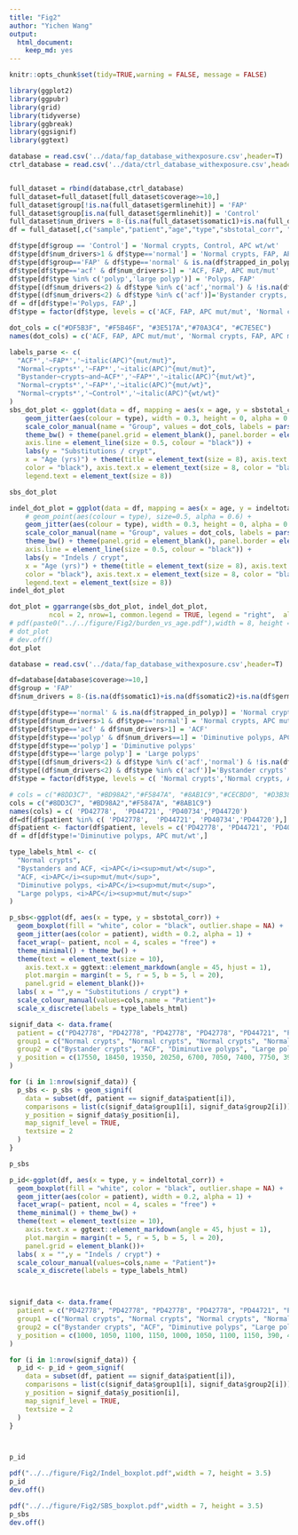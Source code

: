 ```yaml
---
title: "Fig2"
author: "Yichen Wang"
output: 
  html_document:
    keep_md: yes
---
```


```r
knitr::opts_chunk$set(tidy=TRUE,warning = FALSE, message = FALSE)
```

```r
library(ggplot2)
library(ggpubr)
library(grid)
library(tidyverse)
library(ggbreak)
library(ggsignif)
library(ggtext)
```

```r

database = read.csv('../data/fap_database_withexposure.csv',header=T)
ctrl_database = read.csv('../data/ctrl_database_withexposure.csv',header=T)


full_dataset = rbind(database,ctrl_database)
full_dataset=full_dataset[full_dataset$coverage>=10,]
full_dataset$group[!is.na(full_dataset$germlinehit)] = 'FAP'
full_dataset$group[is.na(full_dataset$germlinehit)] = 'Control'
full_dataset$num_drivers = 8-(is.na(full_dataset$somatic1)+is.na(full_dataset$somatic2)+is.na(full_dataset$germlinehit)+is.na(full_dataset$TP53)+is.na(full_dataset$KRAS)+is.na(full_dataset$SMAD4)+is.na(full_dataset$FBXW7)+is.na(full_dataset$PIK3CA))
df = full_dataset[,c("sample","patient","age","type","sbstotal_corr", "indeltotal_corr", "group", "num_drivers","trapped_in_polyp")]

df$type[df$group == 'Control'] = 'Normal crypts, Control, APC wt/wt'
df$type[df$num_drivers>1 & df$type=='normal'] = 'Normal crypts, FAP, APC mut/mut'
df$type[df$group=='FAP' & df$type=='normal' & is.na(df$trapped_in_polyp)] = 'Normal crypts, FAP, APC mut/wt'
df$type[df$type=='acf' & df$num_drivers>1] = 'ACF, FAP, APC mut/mut'
df$type[df$type %in% c('polyp','large polyp')] = 'Polyps, FAP'
df$type[(df$num_drivers<2) & df$type %in% c('acf','normal') & !is.na(df$trapped_in_polyp)]='Bystander crypts, FAP, APC mut/wt'
df$type[(df$num_drivers<2) & df$type %in% c('acf')]='Bystander crypts, FAP, APC mut/wt'
df = df[df$type!='Polyps, FAP',]
df$type = factor(df$type, levels = c('ACF, FAP, APC mut/mut', 'Normal crypts, FAP, APC mut/mut','Bystander crypts, FAP, APC mut/wt', 'Normal crypts, FAP, APC mut/wt','Normal crypts, Control, APC wt/wt' ))

dot_cols = c("#DF5B3F", "#F5B46F", "#3E517A","#70A3C4", "#C7E5EC")
names(dot_cols) = c('ACF, FAP, APC mut/mut', 'Normal crypts, FAP, APC mut/mut','Bystander crypts, FAP, APC mut/wt', 'Normal crypts, FAP, APC mut/wt','Normal crypts, Control, APC wt/wt' )

labels_parse <- c(
  "ACF*','~FAP*','~italic(APC)^{mut/mut}",
  "Normal~crypts*','~FAP*','~italic(APC)^{mut/mut}",
  "Bystander~crypts~and~ACF*','~FAP*','~italic(APC)^{mut/wt}",
  "Normal~crypts*','~FAP*','~italic(APC)^{mut/wt}",
  "Normal~crypts*','~Control*','~italic(APC)^{wt/wt}"
)
sbs_dot_plot <- ggplot(data = df, mapping = aes(x = age, y = sbstotal_corr)) +
    geom_jitter(aes(colour = type), width = 0.3, height = 0, alpha = 0.8, size = 0.5) +
    scale_color_manual(name = "Group", values = dot_cols, labels = parse(text = labels_parse))+
    theme_bw() + theme(panel.grid = element_blank(), panel.border = element_blank(),
    axis.line = element_line(size = 0.5, colour = "black")) +
    labs(y = "Substitutions / crypt",
    x = "Age (yrs)") + theme(title = element_text(size = 8), axis.text.y = element_text(size = 8,
    color = "black"), axis.text.x = element_text(size = 8, color = "black"),
    legend.text = element_text(size = 8))

sbs_dot_plot
```

```r
indel_dot_plot = ggplot(data = df, mapping = aes(x = age, y = indeltotal_corr)) +
    # geom_point(aes(colour = type), size=0.5, alpha = 0.6) +
    geom_jitter(aes(colour = type), width = 0.3, height = 0, alpha = 0.8, size = 0.5) +
    scale_color_manual(name = "Group", values = dot_cols, labels = parse(text = labels_parse))+
    theme_bw() + theme(panel.grid = element_blank(), panel.border = element_blank(),
    axis.line = element_line(size = 0.5, colour = "black")) +
    labs(y = "Indels / crypt",
    x = "Age (yrs)") + theme(title = element_text(size = 8), axis.text.y = element_text(size = 8,
    color = "black"), axis.text.x = element_text(size = 8, color = "black"),
    legend.text = element_text(size = 8))
indel_dot_plot
```

```r
dot_plot = ggarrange(sbs_dot_plot, indel_dot_plot,
          ncol = 2, nrow=1, common.legend = TRUE, legend = "right",  align = "v") 
# pdf(paste0("../../figure/Fig2/burden_vs_age.pdf"),width = 8, height = 3)
# dot_plot
# dev.off()
dot_plot
```

```r

database = read.csv('../data/fap_database_withexposure.csv',header=T)

df=database[database$coverage>=10,]
df$group = 'FAP'
df$num_drivers = 8-(is.na(df$somatic1)+is.na(df$somatic2)+is.na(df$germlinehit)+is.na(df$TP53)+is.na(df$KRAS)+is.na(df$SMAD4)+is.na(df$FBXW7)+is.na(df$PIK3CA))

df$type[df$type=='normal' & is.na(df$trapped_in_polyp)] = 'Normal crypts'
df$type[df$num_drivers>1 & df$type=='normal'] = 'Normal crypts, APC mut/mut'
df$type[df$type=='acf' & df$num_drivers>1] = 'ACF'
df$type[df$type=='polyp' & df$num_drivers==1] = 'Diminutive polyps, APC mut/wt'
df$type[df$type=='polyp'] = 'Diminutive polyps'
df$type[df$type=='large polyp'] = 'Large polyps'
df$type[(df$num_drivers<2) & df$type %in% c('acf','normal') & !is.na(df$trapped_in_polyp)]='Bystander crypts'
df$type[(df$num_drivers<2) & df$type %in% c('acf')]='Bystander crypts'
df$type = factor(df$type, levels = c( 'Normal crypts','Normal crypts, APC mut/mut','Bystander crypts', 'Diminutive polyps, APC mut/wt', 'ACF','Diminutive polyps','Large polyps'))
```


```r
# cols = c("#8DD3C7", "#BD98A2","#F5847A", "#8AB1C9","#CECBD0", "#D3B387", "#759696","#EABE63","#BFD767", "#FCCDE5","#8A8A8A" )
cols = c("#8DD3C7", "#BD98A2","#F5847A", "#8AB1C9")
names(cols) = c( 'PD42778',  'PD44721', 'PD40734','PD44720')
df=df[df$patient %in% c( 'PD42778',  'PD44721', 'PD40734','PD44720'),]
df$patient <- factor(df$patient, levels = c('PD42778', 'PD44721', 'PD40734', 'PD44720'))
df = df[df$type!='Diminutive polyps, APC mut/wt',]

type_labels_html <- c(
  "Normal crypts",
  "Bystanders and ACF, <i>APC</i><sup>mut/wt</sup>",
  "ACF, <i>APC</i><sup>mut/mut</sup>",
  "Diminutive polyps, <i>APC</i><sup>mut/mut</sup>",
  "Large polyps, <i>APC</i><sup>mut/mut</sup>"
)

p_sbs<-ggplot(df, aes(x = type, y = sbstotal_corr)) +
  geom_boxplot(fill = "white", color = "black", outlier.shape = NA) +
  geom_jitter(aes(color = patient), width = 0.2, alpha = 1) +
  facet_wrap(~ patient, ncol = 4, scales = "free") +
  theme_minimal() + theme_bw() + 
  theme(text = element_text(size = 10),
    axis.text.x = ggtext::element_markdown(angle = 45, hjust = 1),
    plot.margin = margin(t = 5, r = 5, b = 5, l = 20),
    panel.grid = element_blank())+
  labs( x = "",y = "Substitutions / crypt") +
  scale_colour_manual(values=cols,name = "Patient")+
  scale_x_discrete(labels = type_labels_html)

signif_data <- data.frame(
  patient = c("PD42778", "PD42778", "PD42778", "PD42778", "PD44721", "PD44721", "PD44721", "PD44721", "PD40734", "PD40734", "PD40734", "PD44720", "PD44720", "PD44720"),
  group1 = c("Normal crypts", "Normal crypts", "Normal crypts", "Normal crypts", "Normal crypts", "Normal crypts", "Normal crypts", "Normal crypts", "Normal crypts", "Normal crypts", "Normal crypts", "Normal crypts", "Normal crypts", "Normal crypts"),
  group2 = c("Bystander crypts", "ACF", "Diminutive polyps", "Large polyps", "Bystander crypts", "ACF", "Diminutive polyps", "Large polyps","Bystander crypts", "ACF", "Diminutive polyps","Bystander crypts", "ACF", "Diminutive polyps"),
  y_position = c(17550, 18450, 19350, 20250, 6700, 7050, 7400, 7750, 3900, 4100, 4300, 3900, 4100, 4300)
)

for (i in 1:nrow(signif_data)) {
  p_sbs <- p_sbs + geom_signif(
    data = subset(df, patient == signif_data$patient[i]),
    comparisons = list(c(signif_data$group1[i], signif_data$group2[i])),
    y_position = signif_data$y_position[i],
    map_signif_level = TRUE,
    textsize = 2
  )
}

p_sbs
```


```r

p_id<-ggplot(df, aes(x = type, y = indeltotal_corr)) +
  geom_boxplot(fill = "white", color = "black", outlier.shape = NA) +
  geom_jitter(aes(color = patient), width = 0.2, alpha = 1) +
  facet_wrap(~ patient, ncol = 4, scales = "free") +
  theme_minimal() + theme_bw() + 
  theme(text = element_text(size = 10),
    axis.text.x = ggtext::element_markdown(angle = 45, hjust = 1),
    plot.margin = margin(t = 5, r = 5, b = 5, l = 20),
    panel.grid = element_blank())+
  labs( x = "",y = "Indels / crypt") +
  scale_colour_manual(values=cols,name = "Patient")+
  scale_x_discrete(labels = type_labels_html)



signif_data <- data.frame(
  patient = c("PD42778", "PD42778", "PD42778", "PD42778", "PD44721", "PD44721", "PD44721", "PD44721", "PD40734", "PD40734", "PD40734", "PD44720", "PD44720", "PD44720"),
  group1 = c("Normal crypts", "Normal crypts", "Normal crypts", "Normal crypts", "Normal crypts", "Normal crypts", "Normal crypts", "Normal crypts", "Normal crypts", "Normal crypts", "Normal crypts", "Normal crypts", "Normal crypts", "Normal crypts"),
  group2 = c("Bystander crypts", "ACF", "Diminutive polyps", "Large polyps", "Bystander crypts", "ACF", "Diminutive polyps", "Large polyps","Bystander crypts", "ACF", "Diminutive polyps","Bystander crypts", "ACF", "Diminutive polyps"),
  y_position = c(1000, 1050, 1100, 1150, 1000, 1050, 1100, 1150, 390, 410, 430, 390, 410, 430)
)

for (i in 1:nrow(signif_data)) {
  p_id <- p_id + geom_signif(
    data = subset(df, patient == signif_data$patient[i]),
    comparisons = list(c(signif_data$group1[i], signif_data$group2[i])),
    y_position = signif_data$y_position[i],
    map_signif_level = TRUE,
    textsize = 2
  )
}



p_id
```
```r
pdf("../../figure/Fig2/Indel_boxplot.pdf",width = 7, height = 3.5)
p_id
dev.off()

pdf("../../figure/Fig2/SBS_boxplot.pdf",width = 7, height = 3.5)
p_sbs
dev.off()
```

